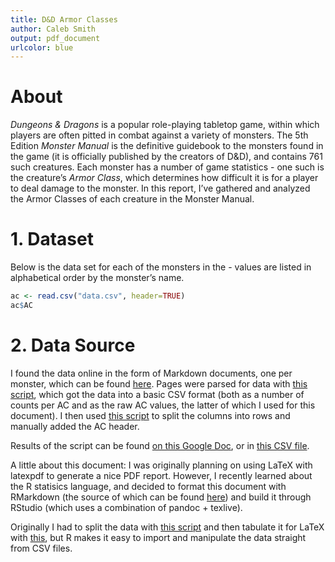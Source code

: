 ```yaml
---
title: D&D Armor Classes
author: Caleb Smith
output: pdf_document
urlcolor: blue
---
```


# About

*Dungeons & Dragons* is a popular role-playing tabletop game, within which players are often pitted in combat against a variety of monsters. The 5th Edition *Monster Manual* is the definitive guidebook to the monsters found in the game (it is officially published by the creators of D&D), and contains 761 such creatures. Each monster has a number of game statistics - one such is the creature's *Armor Class*, which determines how difficult it is for a player to deal damage to the monster. In this report, I've gathered and analyzed the Armor Classes of each creature in the Monster Manual. 

# 1. Dataset

Below is the data set for each of the monsters in the \textit{Monster Manual} - values are listed in alphabetical order by the monster's name.

```r
ac <- read.csv("data.csv", header=TRUE)
ac$AC
```

# 2. Data Source

I found the data online in the form of Markdown documents, one per monster, which can be found [here](https://github.com/karagenit/bestiary/tree/master/_posts). Pages were parsed for data with [this script](https://github.com/karagenit/dnd-ac/blob/master/script.rb), which got the data into a basic CSV format (both as a number of counts per AC and as the raw AC values, the latter of which I used for this document). I then used [this script](https://github.com/karagenit/dnd-stats/blob/master/colsplit.sh) to split the columns into rows and manually added the AC header. 

Results of the script can be found [on this Google Doc](https://docs.google.com/spreadsheets/d/1GczVGTTNPxHVgNRFSQclzjwKyO30wLdCg6uDStq-raQ/edit?usp=sharing), or in [this CSV file](https://github.com/karagenit/dnd-stats/blob/master/data.csv).

A little about this document: I was originally planning on using LaTeX with latexpdf to generate a nice PDF report. However, I recently learned about the R statisics language, and decided to format this document with RMarkdown (the source of which can be found [here](https://github.com/karagenit/dnd-stats/blob/master/dnd.rmd)) and build it through RStudio (which uses a combination of pandoc + texlive). 

Originally I had to split the data with [this script](https://github.com/karagenit/csv-split/blob/master/script.rb) and then tabulate it for LaTeX with [this](https://github.com/karagenit/csv-latex-table/blob/master/script.sh), but R makes it easy to import and manipulate the data straight from CSV files.
